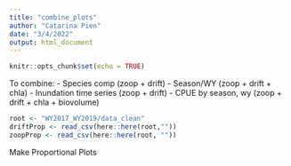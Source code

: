 ```yaml
---
title: "combine_plots"
author: "Catarina Pien"
date: "3/4/2022"
output: html_document
---
```


```r
knitr::opts_chunk$set(echo = TRUE)
```

To combine: 
- Species comp (zoop + drift)
- Season/WY (zoop + drift + chla)
- Inundation time series (zoop + drift)
- CPUE by season, wy (zoop + drift + chla + biovolume)

```r
root <- "WY2017_WY2019/data_clean"
driftProp <- read_csv(here::here(root,"")) 
zoopProp <- read_csv(here::here(root, ""))
```

Make Proportional Plots
```r

```

```r

```


